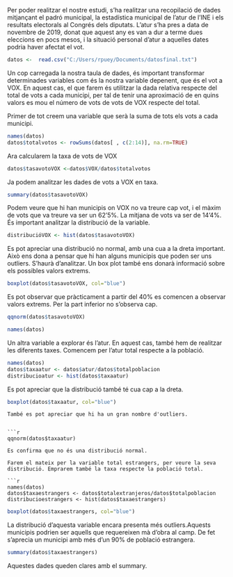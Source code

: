 Per poder realitzar el nostre estudi, s'ha realitzar una recopilació de dades mitjançant el padró municipal, la estadística municipal de l'atur de l'INE i els resultats electorals al Congrés dels diputats. L'atur s'ha pres a data de novembre de 2019, donat que aquest any es van a dur a terme dues eleccions en pocs mesos, i la situació personal d'atur a aquelles dates podria haver afectat el vot. 

```r
datos <-  read.csv("C:/Users/rpuey/Documents/datosfinal.txt")
```

Un cop carregada la nostra taula de dades, és important transformar determinades variables com és la nostra variable depenent, que és el vot a VOX. En aquest cas, el que farem és utilitzar la dada relativa respecte del total de vots a cada municipi, per tal de tenir una aproximació de en quins valors es mou el número de vots de vots de VOX respecte del total. 

Primer de tot creem una variable que serà la suma de tots els vots a cada municipi.

```r
names(datos)
datos$totalvotos <- rowSums(datos[ , c(2:14)], na.rm=TRUE)
```
Ara calcularem la taxa de vots de VOX
```r
datos$tasavotoVOX <-datos$VOX/datos$totalvotos
```
Ja podem analitzar les dades de vots a VOX en taxa.
```r
summary(datos$tasavotoVOX)
```
Podem veure que hi han municipis on VOX no va treure cap vot, i el màxim de vots que va treure va ser un 62'5%. La mitjana de vots va ser de 14'4%. És important analitzar la distribució de la variable.

```r
distribucióVOX <- hist(datos$tasavotoVOX)
```
Es pot apreciar una distribució no normal, amb una cua a la dreta important. Això ens dona a pensar que hi han alguns municipis que poden ser uns outliers. S'haurà d'analitzar. 
Un box plot també ens donarà informació sobre els possibles valors extrems.
```r
boxplot(datos$tasavotoVOX, col="blue")
```
Es pot observar que pràcticament a partir del 40% es comencen a observar valors extrems. Per la part inferior no s'observa cap. 

```r
qqnorm(datos$tasavotoVOX)
```

```r
names(datos)
```
Un altra variable a explorar és l'atur. En aquest cas, també hem de realitzar les diferents taxes. Comencem per l'atur total respecte a la població.
```r
names(datos)
datos$taxaatur <- datos$atur/datos$totalpoblacion
distribucioatur <- hist(datos$taxaatur)
```
Es pot apreciar que la distribució també té cua cap a la dreta. 

```r
boxplot(datos$taxaatur, col="blue")
```
```
També es pot apreciar que hi ha un gran nombre d'outliers.


```r
qqnorm(datos$taxaatur)

```
```
Es confirma que no és una distribució normal.

Farem el mateix per la variable total estrangers, per veure la seva distribució. Emprarem també la taxa respecte la població total. 

```r
names(datos)
datos$taxaestrangers <- datos$totalextranjeros/datos$totalpoblacion
distribucioestrangers <- hist(datos$taxaestrangers)
```
```r
boxplot(datos$taxaestrangers, col="blue")
```
La distribució d'aquesta variable encara presenta més outliers.Aquests municipis podrien ser aquells que requereixen mà d'obra al camp. De fet s'aprecia un municipi amb més d'un 90% de població estrangera.


```r
summary(datos$taxaestrangers)

```
Aquestes dades queden clares amb el summary. 





            